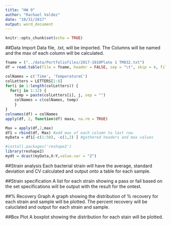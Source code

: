 ```yaml
---
title: "HW 9"
author: "Rachael Valdez"
date: "10/31/2017"
output: word_document
---
```


```r
knitr::opts_chunk$set(echo = TRUE)
```
##Data Import
Data file, .txt, will be imported. The Columns will be named and the max of each column will be calculated. 

```r
fname = ("../data/Portfoliofiles/2017-1010Plate 1 TM032.txt")
df = read.table(file = fname, header = FALSE, sep = "\t", skip = 4, fileEncoding = "", check.names = FALSE, nrows = 50)

colNames = c('Time', 'TemperatureC')
colLetters = LETTERS[1:8]
for(i in 1:length(colLetters)) {
  for(j in 1:12) {
    temp = paste(colLetters[i], j, sep = "")
    colNames = c(colNames, temp)
    }
}
colnames(df) = colNames
apply(df, 2, function(df) maxx, na.rm = TRUE)

Max = apply(df,2,max)
df1 = rbind(df, Max) #add max of each column to last row
myData = df1[-c(1:50), -c(1,2) ] #gathered headers and max values

#install.packages('reshape2')
library(reshape2)
mydt = dcast(myData,X~Y,value.var = "Z")
```

##Strain analysis
Each bacterial strain will have the average, standard deviation and CV calculated and output onto a table for each sample.

##Strain specification
A list for each strain showing a pass or fail based on the set specifications will be output with the result for the ontest.

##% Recovery Graph
A graph showing the distribution of % recovery for each strain and sample will be plotted.
The percent recovery will be caluclated and output for each strain and sample.

##Box Plot
A boxplot showing the distribution for each stain will be plotted.









